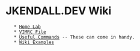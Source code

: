 = JKENDALL.DEV Wiki =
    * [[Home Lab]]
    * [[VIMRC File]]
    * [[Useful Commands]] -- These can come in handy.
    * [[Wiki Examples]] 
